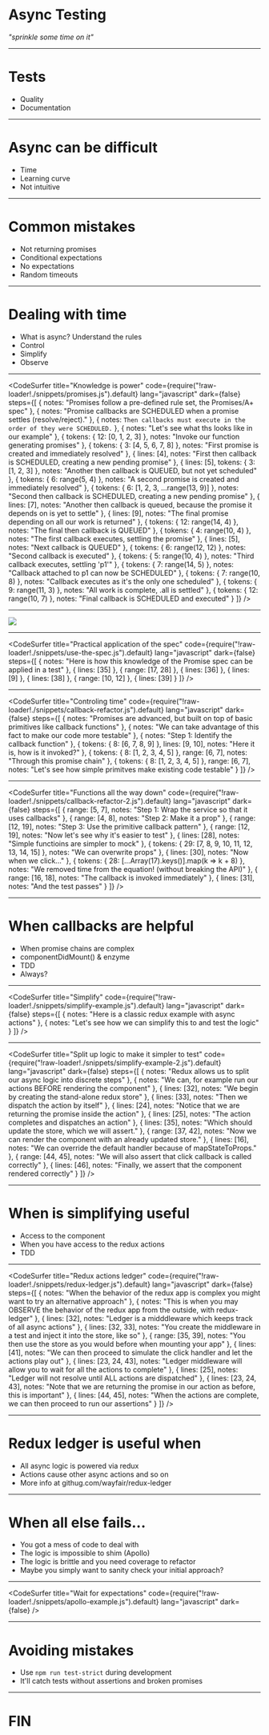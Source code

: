 

# Async Testing

_"sprinkle some time on it"_

---

# Tests

- Quality
- Documentation

---

# Async can be difficult

- Time
- Learning curve
- Not intuitive

---

# Common mistakes

- Not returning promises
- Conditional expectations
- No expectations
- Random timeouts

---

# Dealing with time

- What is async? Understand the rules
- Control
- Simplify
- Observe

---

<CodeSurfer
  title="Knowledge is power"
  code={require("!raw-loader!./snippets/promises.js").default}
  lang="javascript"
  dark={false}
  steps={[
    { notes: "Promises follow a pre-defined rule set, the Promises/A+ spec" },
    {
      notes:
        "Promise callbacks are SCHEDULED when a promise settles (resolve/reject)."
    },
    {
      notes: `Then callbacks must execute in the order of they were SCHEDULED.`
    },
    {
      notes: "Let's see what ths looks like in our example"
    },
    {
      tokens: { 12: [0, 1, 2, 3] },
      notes: "Invoke our function generating promises"
    },
    {
      tokens: { 3: [4, 5, 6, 7, 8] },
      notes: "First promise is created and immediately resolved"
    },
    {
      lines: [4],
      notes: "First then callback is SCHEDULED, creating a new pending promise"
    },
    {
      lines: [5],
      tokens: { 3: [1, 2, 3] },
      notes: "Another then callback is QUEUED, but not yet scheduled"
    },
    {
      tokens: { 6: range(5, 4) },
      notes: "A second promise is created and immediately resolved"
    },
    {
      tokens: { 6: [1, 2, 3, ...range(13, 9)] },
      notes: "Second then callback is SCHEDULED, creating a new pending promise"
    },
    {
      lines: [7],
      notes:
        "Another then callback is queued, because the promise it depends on is yet to settle"
    },
    {
      lines: [9],
      notes: "The final promise depending on all our work is returned"
    },
    {
      tokens: { 12: range(14, 4) },
      notes: "The final then callback is QUEUED"
    },
    {
      tokens: { 4: range(10, 4) },
      notes: "The first callback executes, settling the promise"
    },
    {
      lines: [5],
      notes: "Next callback is QUEUED"
    },
    {
      tokens: { 6: range(12, 12) },
      notes: "Second callback is executed"
    },
    {
      tokens: { 5: range(10, 4) },
      notes: "Third callback executes, settling 'p1'"
    },
    {
      tokens: { 7: range(14, 5) },
      notes: "Callback attached to p1 can now be SCHEDULED"
    },
    {
      tokens: { 7: range(10, 8) },
      notes: "Callback executes as it's the only one scheduled"
    },
    {
      tokens: { 9: range(11, 3) },
      notes: "All work is complete, .all is settled"
    },
    {
      tokens: { 12: range(10, 7) },
      notes: "Final callback is SCHEDULED and executed"
    }
  ]}
/>

---

![](./resources/promises.png)

---

<CodeSurfer
  title="Practical application of the spec"
  code={require("!raw-loader!./snippets/use-the-spec.js").default}
  lang="javascript"
  dark={false}
  steps={[
    {
      notes:
        "Here is how this knowledge of the Promise spec can be applied in a test"
    },
    {
      lines: [35]
    },
    {
      range: [17, 28]
    },
    {
      lines: [36]
    },
    {
      lines: [9]
    },
    {
      lines: [38]
    },
    {
      range: [10, 12]
    },
    {
      lines: [39]
    }
  ]}
/>

---

<CodeSurfer
  title="Controling time"
  code={require("!raw-loader!./snippets/callback-refactor.js").default}
  lang="javascript"
  dark={false}
  steps={[
    {
      notes:
        "Promises are advanced, but built on top of basic primitives like callback functions"
    },
    {
      notes: "We can take advantage of this fact to make our code more testable"
    },
    { notes: "Step 1: Identify the callback function" },
    {
      tokens: { 8: [6, 7, 8, 9] },
      lines: [9, 10],
      notes: "Here it is, how is it invoked?"
    },
    {
      tokens: { 8: [1, 2, 3, 4, 5] },
      range: [6, 7],
      notes: "Through this promise chain"
    },
    {
      tokens: { 8: [1, 2, 3, 4, 5] },
      range: [6, 7],
      notes: "Let's see how simple primitves make existing code testable"
    }
  ]}
/>

---

<CodeSurfer
  title="Functions all the way down"
  code={require("!raw-loader!./snippets/callback-refactor-2.js").default}
  lang="javascript"
  dark={false}
  steps={[
    {
      range: [5, 7],
      notes: "Step 1: Wrap the service so that it uses callbacks"
    },
    { range: [4, 8], notes: "Step 2: Make it a prop" },
    { range: [12, 19], notes: "Step 3: Use the primitive callback pattern" },
    { range: [12, 19], notes: "Now let's see why it's easier to test" },
    { lines: [28], notes: "Simple functioins are simpler to mock" },
    {
      tokens: { 29: [7, 8, 9, 10, 11, 12, 13, 14, 15] },
      notes: "We can overwrite props"
    },
    { lines: [30], notes: "Now when we click..." },
    {
      tokens: { 28: [...Array(17).keys()].map(k => k + 8) },
      notes: "We removed time from the equation! (without breaking the API)"
    },
    {
      range: [16, 18],
      notes: "The callback is invoked immediately"
    },
    { lines: [31], notes: "And the test passes" }
  ]}
/>

---

# When callbacks are helpful

- When promise chains are complex
- componentDidMount() & enzyme
- TDD
- Always?

---

<CodeSurfer
  title="Simplify"
  code={require("!raw-loader!./snippets/simplify-example.js").default}
  lang="javascript"
  dark={false}
  steps={[
    { notes: "Here is a classic redux example with async actions" },
    { notes: "Let's see how we can simplify this to and test the logic" }
  ]}
/>

---

<CodeSurfer
  title="Split up logic to make it simpler to test"
  code={require("!raw-loader!./snippets/simplify-example-2.js").default}
  lang="javascript"
  dark={false}
  steps={[
    { notes: "Redux allows us to split our async logic into discrete steps" },
    {
      notes:
        "We can, for example run our actions BEFORE rendering the component"
    },
    { lines: [32], notes: "We begin by creating the stand-alone redux store" },
    { lines: [33], notes: "Then we dispatch the action by itself" },
    {
      lines: [24],
      notes: "Notice that we are returning the promise inside the action"
    },
    { lines: [25], notes: "The action completes and dispatches an action" },
    {
      lines: [35],
      notes: "Which should update the store, which we will assert."
    },
    {
      range: [37, 42],
      notes: "Now we can render the component with an already updated store."
    },
    {
      lines: [16],
      notes: "We can override the default handler because of mapStateToProps."
    },
    {
      range: [44, 45],
      notes: "We will also assert that click callback is called correctly"
    },
    {
      lines: [46],
      notes: "Finally, we assert that the component rendered correctly"
    }
  ]}
/>

---

# When is simplifying useful

- Access to the component
- When you have access to the redux actions
- TDD

---

<CodeSurfer
  title="Redux actions ledger"
  code={require("!raw-loader!./snippets/redux-ledger.js").default}
  lang="javascript"
  dark={false}
  steps={[
    {
      notes:
        "When the behavior of the redux app is complex you might want to try an alternative approach"
    },
    {
      notes:
        "This is when you may OBSERVE the behavior of the redux app from the outside, with redux-ledger"
    },
    {
      lines: [32],
      notes: "Ledger is a midddleware which keeps track of all async actions"
    },
    {
      lines: [32, 33],
      notes:
        "You create the middleware in a test and inject it into the store, like so"
    },
    {
      range: [35, 39],
      notes: "You then use the store as you would before when mounting your app"
    },
    {
      lines: [41],
      notes:
        "We can then proceed to simulate the click handler and let the actions play out"
    },
    {
      lines: [23, 24, 43],
      notes:
        "Ledger middleware will allow you to wait for all the actions to complete"
    },
    {
      lines: [25],
      notes: "Ledger will not resolve until ALL actions are dispatched"
    },
    {
      lines: [23, 24, 43],
      notes:
        "Note that we are returning the promise in our action as before, this is important"
    },
    {
      lines: [44, 45],
      notes:
        "When the actions are complete, we can then proceed to run our assertions"
    }
  ]}
/>

---

# Redux ledger is useful when

- All async logic is powered via redux
- Actions cause other async actions and so on
- More info at githug.com/wayfair/redux-ledger

---

# When all else fails...

- You got a mess of code to deal with
- The logic is impossible to shim (Apollo)
- The logic is brittle and you need coverage to refactor
- Maybe you simply want to sanity check your initial approach?

---

<CodeSurfer
  title="Wait for expectations"
  code={require("!raw-loader!./snippets/apollo-example.js").default}
  lang="javascript"
  dark={false}
/>

---

# Avoiding mistakes

- Use `npm run test-strict` during development
- It'll catch tests without assertions and broken promises

---

# FIN

